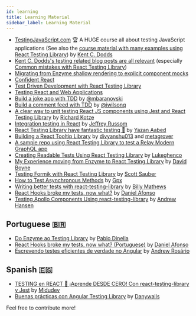```yaml
---
id: learning
title: Learning Material
sidebar_label: Learning Material
---
```


- [TestingJavaScript.com](https://testingjavascript.com) 🏆 A HUGE course all
  about testing JavaScript applications (See also the
  [course material with many examples using React Testing Library](https://github.com/kentcdodds/react-testing-library-course))
  by [Kent C. Dodds](https://github.com/kentcdodds)
- [Kent C. Dodds's testing related blog posts are all relevant](https://kentcdodds.com/blog?q=test)
  (especially
  [Common mistakes with React Testing Library](https://kentcdodds.com/blog/common-mistakes-with-react-testing-library))
- [Migrating from Enzyme shallow rendering to explicit component mocks](https://www.youtube.com/watch?v=LHUdxkThTM0&list=PLV5CVI1eNcJgCrPH_e6d57KRUTiDZgs0u)
- [Confident React](https://www.youtube.com/watch?v=qXRPHRgcXJ0&list=PLV5CVI1eNcJgNqzNwcs4UKrlJdhfDjshf)
- [Test Driven Development with React Testing Library](https://www.youtube.com/watch?v=kCR3JAR7CHE&list=PLV5CVI1eNcJgCrPH_e6d57KRUTiDZgs0u)
- [Testing React and Web Applications](https://kentcdodds.com/workshops/#testing-react-and-web-applications)
- [Build a joke app with TDD](https://medium.com/@mbaranovski/quick-guide-to-tdd-in-react-81888be67c64)
  by [@mbaranovski](https://github.com/mbaranovski)
- [Build a comment feed with TDD](https://medium.freecodecamp.org/how-to-build-sturdy-react-apps-with-tdd-and-the-react-testing-library-47ad3c5c8e47)
  by [@iwilsonq](https://github.com/iwilsonq)
- [A clear way to unit testing React JS components using Jest and React Testing Library](https://www.richardkotze.com/coding/react-testing-library-jest)
  by [Richard Kotze](https://github.com/rkotze)
- [Integration testing in React](https://medium.com/@jeffreyrussom/integration-testing-in-react-21f92a55a894)
  by [Jeffrey Russom](https://github.com/qswitcher)
- [React Testing Library have fantastic testing 🐐](https://medium.com/yazanaabed/react-testing-library-have-a-fantastic-testing-198b04699237)
  by [Yazan Aabed](https://github.com/YazanAabeed)
- [Building a React Tooltip Library](https://www.youtube.com/playlist?list=PLMV09mSPNaQmFLPyrfFtpUdClVfutjF5G)
  by [divyanshu013](https://github.com/divyanshu013) and
  [metagrover](https://github.com/metagrover)
- [A sample repo using React Testing Library to test a Relay Modern GraphQL app](https://github.com/zth/relay-modern-flow-jest-example)
- [Creating Readable Tests Using React Testing Library](https://medium.com/flatiron-labs/creating-readable-tests-using-react-testing-library-2bd03c49c284)
  by [Lukeghenco](https://github.com/Lukeghenco)
- [My Experience moving from Enzyme to React Testing Library](https://medium.com/@boyney123/my-experience-moving-from-enzyme-to-react-testing-library-5ac65d992ce)
  by [David Boyne](https://github.com/boyney123)
- [Testing Formik with React Testing Library](https://scottsauber.com/2019/05/25/testing-formik-with-react-testing-library/)
  by [Scott Sauber](https://github.com/scottsauber)
- [How to Test Asynchronous Methods](https://www.polvara.me/posts/how-to-test-asynchronous-methods/)
  by [Gpx](https://twitter.com/Gpx)
- [Writing better tests with react-testing-library](https://www.youtube.com/watch?v=O0VxvRqgm7g)
  by [Billy Mathews](https://twitter.com/BillRMathews)
- [React Hooks broke my tests, now what?](https://youtu.be/p3WS9GmfX_Q) by
  [Daniel Afonso](https://twitter.com/danieljcafonso)
- [Testing Apollo Components Using react-testing-library](https://www.arahansen.com/testing-apollo-components-using-react-testing-library/)
  by [Andrew Hansen](https://twitter.com/arahansen)

## Portuguese 🇧🇷

- [Do Enzyme ao Testing Library](https://www.infoq.com/br/presentations/enzyme-para-react-testing-library/)
  by [Pablo Dinella](https://github.com/PabloDinella)
- [React Hooks broke my tests, now what? (Portuguese)](https://youtu.be/t46n7REGswQ?t=99)
  by [Daniel Afonso](https://twitter.com/danieljcafonso)
- [Escrevendo testes eficientes de verdade no Angular](https://andrewrosario.medium.com/escrevendo-testes-eficientes-de-verdade-no-angular-263a9d03cecf)
  by [Andrew Rosário](https://github.com/andrewarosario)

## Spanish 🇪🇸

- [TESTING en REACT 🧪 ¡Aprende DESDE CERO! Con react-testing-library y Jest](https://www.youtube.com/watch?v=KYjjtRgg_H0)
  by [Midudev](https://twitter.com/midudev)
- [Buenas prácticas con Angular Testing Library](https://dev.to/danyparedes/buenas-practicas-con-angular-testing-library-59lp) by [Danywalls](https://twitter.com/danywalls)

Feel free to contribute more!
